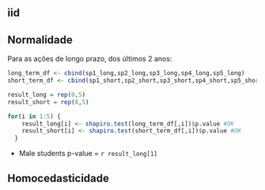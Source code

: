 ## iid



## Normalidade
Para as ações de longo prazo, dos últimos 2 anos:

```r

long_term_df <- cbind(sp1_long,sp2_long,sp3_long,sp4_long,sp5_long)
short_term_df <- cbind(sp1_short,sp2_short,sp3_short,sp4_short,sp5_short)

result_long = rep(0,5)
result_short = rep(0,5)

for(i in 1:5) {
    result_long[i] <- shapiro.test(long_term_df[,i])$p.value #OK
    result_short[i] <- shapiro.test(short_term_df[,i])$p.value #OK
  }


```

- Male students p-value = `r result_long[1]`  




## Homocedasticidade

